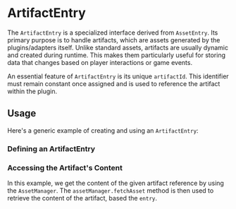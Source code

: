 
# ArtifactEntry

The `ArtifactEntry` is a specialized interface derived from `AssetEntry`.
Its primary purpose is to handle artifacts, which are assets generated by the plugins/adapters itself.
Unlike standard assets, artifacts are usually dynamic and created during runtime.
This makes them particularly useful for storing data that changes based on player interactions or game events.

An essential feature of `ArtifactEntry` is its unique `artifactId`.
This identifier must remain constant once assigned and is used to reference the artifact within the plugin.

## Usage 

Here's a generic example of creating and using an `ArtifactEntry`:

### Defining an ArtifactEntry

<CodeSnippet tag="artifact_entry" />

### Accessing the Artifact's Content
<CodeSnippet tag="artifact_access" />

In this example, we get the content of the given artifact reference by using the `AssetManager`.
The `assetManager.fetchAsset` method is then used to retrieve the content of the artifact, based the `entry`.

